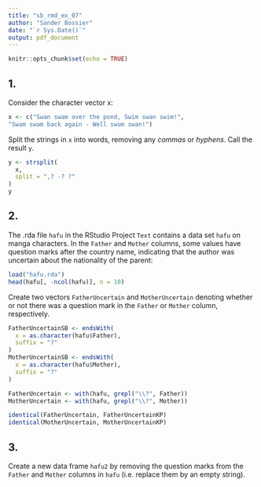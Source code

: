 ```yaml
---
title: "sb_rmd_ex_07"
author: "Sander Bossier"
date: "`r Sys.Date()`"
output: pdf_document
---
```


```r
knitr::opts_chunk$set(echo = TRUE)
```

## 1.

Consider the character vector x:

```r
x <- c("Swan swam over the pond, Swim swan swim!",
"Swam swam back again - Well swum swan!")
```

Split the strings in `x` into words, removing any *commas* or *hyphens*. Call the result `y`.

```r
y <- strsplit(
  x,
  split = ",? -? ?"
)
y
```
## 2.

The .rda file `hafu` in the RStudio Project `Text` contains a data set `hafu` on manga characters. In the `Father` and `Mother` columns, some values have question marks after the country name, indicating that the author was uncertain about the nationality of the parent:

```r
load("hafu.rda")
head(hafu[, -ncol(hafu)], n = 10)
```
Create two vectors `FatherUncertain` and `MotherUncertain` denoting whether or not there was a question mark in the `Father` or `Mother` column, respectively.

```r
FatherUncertainSB <- endsWith(
  x = as.character(hafu$Father),
  suffix = "?"
)
MotherUncertainSB <- endsWith(
  x = as.character(hafu$Mother),
  suffix = "?"
)

FatherUncertain <- with(hafu, grepl("\\?", Father))
MotherUncertain <- with(hafu, grepl("\\?", Mother))

identical(FatherUncertain, FatherUncertainKP)
identical(MotherUncertain, MotherUncertainKP)
```

## 3.

Create a new data frame `hafu2` by removing the question marks from the `Father` and `Mother` columns in `hafu` (i.e. replace them by an empty string).

```r

```

